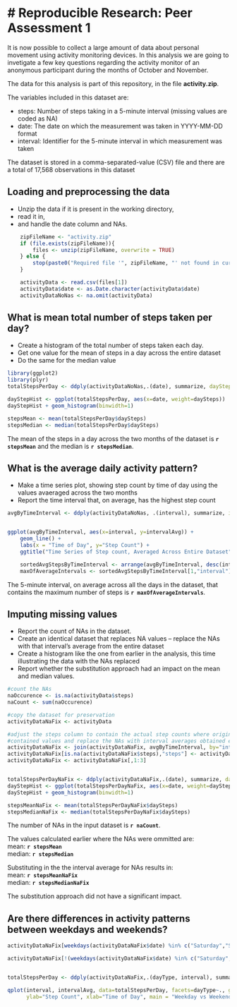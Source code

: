 # Reproducible Research: Peer Assessment 1
========================================================

It is now possible to collect a large amount of data about personal movement using activity monitoring devices.  In this analysis we are going to invetigate a few key questions regarding the activity monitor of an anonymous participant during the months of October and November.

The data for this analysis is part of this repository, in the file **activity.zip**.

The variables included in this dataset are:

* steps: Number of steps taking in a 5-minute interval (missing values are coded as NA)
* date: The date on which the measurement was taken in YYYY-MM-DD format
* interval: Identifier for the 5-minute interval in which measurement was taken

The dataset is stored in a comma-separated-value (CSV) file and there are a total of 17,568 observations in this dataset

## Loading and preprocessing the data

* Unzip the data if it is present in the working directory, 
* read it in, 
* and handle the date column and NAs. 
```r
    zipFileName <- "activity.zip"
    if (file.exists(zipFileName)){
        files <- unzip(zipFileName, overwrite = TRUE)
    } else {
        stop(paste0("Required file '", zipFileName, "' not found in current working directory."))
    }

    activityData <- read.csv(files[1])
    activityData$date <- as.Date.character(activityData$date)
    activityDataNoNas <- na.omit(activityData)
```

## What is mean total number of steps taken per day?

* Create a histogram of the total number of steps taken each day.
* Get one value for the mean of steps in a day across the entire dataset
* Do the same for the median value
```r
library(ggplot2)
library(plyr)
totalStepsPerDay <- ddply(activityDataNoNas,.(date), summarize, daySteps=sum(steps))

dayStepHist <- ggplot(totalStepsPerDay, aes(x=date, weight=daySteps))
dayStepHist + geom_histogram(binwidth=1)

stepsMean <- mean(totalStepsPerDay$daySteps)
stepsMedian <- median(totalStepsPerDay$daySteps)

```

The mean of the steps in a day across the two months of the dataset is **`r stepsMean`** and the median is **`r stepsMedian`**.


## What is the average daily activity pattern?
* Make a time series plot, showing step count by time of day using the values avaeraged across the two months
* Report the time interval that, on average, has the highest step count
```r
avgByTimeInterval <- ddply(activityDataNoNas, .(interval), summarize, intervalAvg=mean(steps))


ggplot(avgByTimeInterval, aes(x=interval, y=intervalAvg)) +
    geom_line() +
    labs(x = "Time of Day", y="Step Count") +
    ggtitle("Time Series of Step count, Averaged Across Entire Dataset") 

    sortedAvgStepsByTimeInterval <- arrange(avgByTimeInterval, desc(intervalAvg))
    maxOfAverageIntervals <- sortedAvgStepsByTimeInterval[1,"interval"]
```
The 5-minute interval, on average across all the days in the dataset, that contains the maximum number of steps is **`r maxOfAverageIntervals`**.

## Imputing missing values
* Report the count of NAs in the dataset.
* Create an identical dataset that replaces NA values -- replace the NAs with that interval's average from the entire dataset
* Create a histogram like the one from earlier in the analysis, this time illustrating the data with the NAs replaced
* Report whether the substitution approach had an impact on the mean and median values.

```r

#count the NAs
naOccurence <- is.na(activityData$steps)
naCount <- sum(naOccurence)

#copy the dataset for preservation
activityDataNaFix <- activityData

#adjust the steps column to contain the actual step counts where original
#contained values and replace the NAs with interval averages obtained earlier
activityDataNaFix <- join(activityDataNaFix, avgByTimeInterval, by="interval")
activityDataNaFix[is.na(activityDataNaFix$steps),"steps"] <- activityDataNaFix[is.na(activityDataNaFix$steps),"intervalAvg"]
activityDataNaFix <- activityDataNaFix[,1:3]


totalStepsPerDayNaFix <- ddply(activityDataNaFix,.(date), summarize, daySteps=sum(steps))
dayStepHist <- ggplot(totalStepsPerDayNaFix, aes(x=date, weight=daySteps))
dayStepHist + geom_histogram(binwidth=1)

stepsMeanNaFix <- mean(totalStepsPerDayNaFix$daySteps)
stepsMedianNaFix <- median(totalStepsPerDayNaFix$daySteps)
```

The number of NAs in the input dataset is **`r naCount`**.

The values calculated earlier where the NAs were ommitted are:  
mean:   **`r stepsMean`**   
median: **`r stepsMedian`**  

Substituting in the the interval average for NAs results in:  
mean:   **`r stepsMeanNaFix`**   
median: **`r stepsMedianNaFix`**  

The substitution approach did not have a significant impact.

## Are there differences in activity patterns between weekdays and weekends?
```r

activityDataNaFix[weekdays(activityDataNaFix$date) %in% c("Saturday","Sunday"),"dayType"] <- "Weekend"

activityDataNaFix[!(weekdays(activityDataNaFix$date) %in% c("Saturday","Sunday")),"dayType"] <- "Weekday"


totalStepsPerDay <- ddply(activityDataNaFix,.(dayType, interval), summarize, intervalAvg=mean(steps))

qplot(interval, intervalAvg, data=totalStepsPerDay, facets=dayType~., geom="line",
      ylab="Step Count", xlab="Time of Day", main = "Weekday vs Weekend")


```